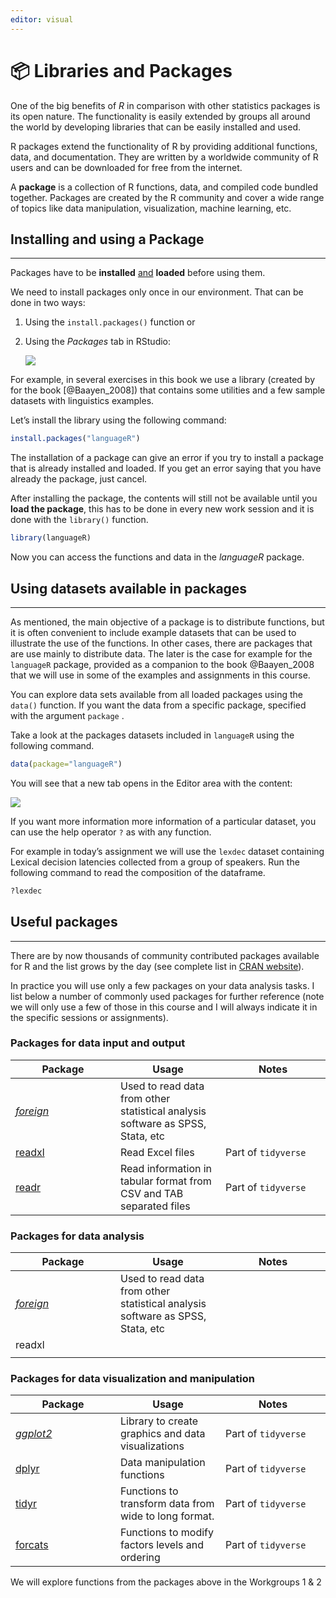 ```yaml
---
editor: visual
---
```


# 📦 Libraries and Packages {.unnumbered}

One of the big benefits of *R* in comparison with other statistics packages is its open nature. The functionality is easily extended by groups all around the world by developing libraries that can be easily installed and used.

R packages extend the functionality of R by providing additional functions, data, and documentation. They are written by a worldwide community of R users and can be downloaded for free from the internet.

A **package** is a collection of R functions, data, and compiled code bundled together. Packages are created by the R community and cover a wide range of topics like data manipulation, visualization, machine learning, etc.

## Installing and using a Package

------------------------------------------------------------------------

Packages have to be **installed** [and]{.underline} **loaded** before using them.

We need to install packages only once in our environment. That can be done in two ways:

1.  Using the `install.packages()` function or

2.  Using the *Packages* tab in RStudio:

    ![](images/clipboard-4075559686.png)

For example, in several exercises in this book we use a library (created by for the book [@Baayen_2008]) that contains some utilities and a few sample datasets with linguistics examples.

Let's install the library using the following command:

``` r
install.packages("languageR")
```

::: callout-warning
The installation of a package can give an error if you try to install a package that is already installed and loaded. If you get an error saying that you have already the package, just cancel.
:::

After installing the package, the contents will still not be available until you **load the package**, this has to be done in every new work session and it is done with the `library()` function.

``` r
library(languageR)
```

Now you can access the functions and data in the *languageR* package.

## Using datasets available in packages

------------------------------------------------------------------------

As mentioned, the main objective of a package is to distribute functions, but it is often convenient to include example datasets that can be used to illustrate the use of the functions. In other cases, there are packages that are use mainly to distribute data. The later is the case for example for the `languageR` package, provided as a companion to the book @Baayen_2008 that we will use in some of the examples and assignments in this course.

You can explore data sets available from all loaded packages using the `data()` function. If you want the data from a specific package, specified with the argument `package` .

Take a look at the packages datasets included in `languageR` using the following command.

``` r
data(package="languageR")
```

You will see that a new tab opens in the Editor area with the content:

![](images/clipboard-1927359389.png)

If you want more information more information of a particular dataset, you can use the help operator `?` as with any function.

For example in today's assignment we will use the `lexdec` dataset containing Lexical decision latencies collected from a group of speakers. Run the following command to read the composition of the dataframe.

``` r
?lexdec
```

## Useful packages

------------------------------------------------------------------------

There are by now thousands of community contributed packages available for R and the list grows by the day (see complete list in [CRAN website](https://cran.r-project.org/web/packages/available_packages_by_name.html)).

In practice you will use only a few packages on your data analysis tasks. I list below a number of commonly used packages for further reference (note we will only use a few of those in this course and I will always indicate it in the specific sessions or assignments).

### Packages for data input and output

| Package | Usage | Notes |
|------------------------|------------------------|------------------------|
| [*foreign*](https://cran.r-project.org/web/packages/foreign/refman/foreign.html) | Used to read data from other statistical analysis software as SPSS, Stata, etc |  |
| [readxl](https://readxl.tidyverse.org/) | Read Excel files | Part of `tidyverse` |
| [readr](https://readr.tidyverse.org/) | Read information in tabular format from CSV and TAB separated files | Part of `tidyverse` |

### Packages for data analysis

| Package | Usage | Notes |
|------------------------|------------------------|------------------------|
| [*foreign*](https://cran.r-project.org/web/packages/foreign/refman/foreign.html) | Used to read data from other statistical analysis software as SPSS, Stata, etc |  |
| readxl |  |  |
|  |  |  |

### Packages for data visualization and manipulation

| Package | Usage | Notes |
|------------------------|------------------------|------------------------|
| [*ggplot2*](https://ggplot2.tidyverse.org/) | Library to create graphics and data visualizations | Part of `tidyverse` |
| [dplyr](https://dplyr.tidyverse.org/) | Data manipulation functions | Part of `tidyverse` |
| [tidyr](https://tidyr.tidyverse.org/) | Functions to transform data from wide to long format. | Part of `tidyverse` |
| [forcats](https://forcats.tidyverse.org/) | Functions to modify factors levels and ordering | Part of `tidyverse` |

We will explore functions from the packages above in the Workgroups 1 & 2

